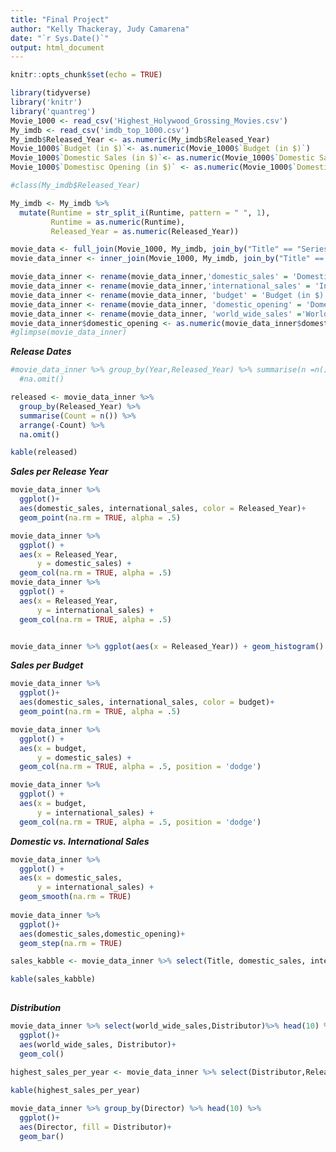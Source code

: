 ---
title: "Final Project"
author: "Kelly Thackeray, Judy Camarena"
date: "`r Sys.Date()`"
output: html_document
---

```{r setup, include=FALSE}
knitr::opts_chunk$set(echo = TRUE)
```



```{r echo = F, message=FALSE}
library(tidyverse)
library('knitr')
library('quantreg')
Movie_1000 <- read_csv('Highest_Holywood_Grossing_Movies.csv')
My_imdb <- read_csv('imdb_top_1000.csv')
My_imdb$Released_Year <- as.numeric(My_imdb$Released_Year)
Movie_1000$`Budget (in $)`<- as.numeric(Movie_1000$`Budget (in $)`)
Movie_1000$`Domestic Sales (in $)`<- as.numeric(Movie_1000$`Domestic Sales (in $)`)
Movie_1000$`Domestisc Opening (in $)` <- as.numeric(Movie_1000$`Domestic Opening (in $)`)

#class(My_imdb$Released_Year)

My_imdb <- My_imdb %>% 
  mutate(Runtime = str_split_i(Runtime, pattern = " ", 1),
         Runtime = as.numeric(Runtime), 
         Released_Year = as.numeric(Released_Year))

movie_data <- full_join(Movie_1000, My_imdb, join_by("Title" == "Series_Title")) %>% arrange(Title)
movie_data_inner <- inner_join(Movie_1000, My_imdb, join_by("Title" == "Series_Title")) %>% filter(Released_Year > 1986)

movie_data_inner <- rename(movie_data_inner,'domestic_sales' = 'Domestic Sales (in $)')
movie_data_inner <- rename(movie_data_inner,'international_sales' = 'International Sales (in $)')
movie_data_inner <- rename(movie_data_inner, 'budget' = 'Budget (in $)')
movie_data_inner <- rename(movie_data_inner, 'domestic_opening' = 'Domestic Opening (in $)')
movie_data_inner <- rename(movie_data_inner, 'world_wide_sales' ='World Wide Sales (in $)')
movie_data_inner$domestic_opening <- as.numeric(movie_data_inner$domestic_opening)
#glimpse(movie_data_inner)


```

***Release Dates***


```{r echo = F, message=FALSE, fig.width=10}
#movie_data_inner %>% group_by(Year,Released_Year) %>% summarise(n =n()) %>% arrange(-n) %>% 
  #na.omit()

released <- movie_data_inner %>% 
  group_by(Released_Year) %>%  
  summarise(Count = n()) %>% 
  arrange(-Count) %>% 
  na.omit()

kable(released)

```
***Sales per Release Year***


```{r echo = F, message=FALSE, fig.width=10}
movie_data_inner %>% 
  ggplot()+
  aes(domestic_sales, international_sales, color = Released_Year)+
  geom_point(na.rm = TRUE, alpha = .5)

movie_data_inner %>% 
  ggplot() +
  aes(x = Released_Year,
      y = domestic_sales) +
  geom_col(na.rm = TRUE, alpha = .5)
movie_data_inner %>% 
  ggplot() +
  aes(x = Released_Year,
      y = international_sales) +
  geom_col(na.rm = TRUE, alpha = .5)


movie_data_inner %>% ggplot(aes(x = Released_Year)) + geom_histogram()
```

***Sales per Budget***


```{r echo = F, message=FALSE}
movie_data_inner %>% 
  ggplot()+
  aes(domestic_sales, international_sales, color = budget)+
  geom_point(na.rm = TRUE, alpha = .5)

movie_data_inner %>% 
  ggplot() +
  aes(x = budget,
      y = domestic_sales) +
  geom_col(na.rm = TRUE, alpha = .5, position = 'dodge')

movie_data_inner %>% 
  ggplot() +
  aes(x = budget,
      y = international_sales) +
  geom_col(na.rm = TRUE, alpha = .5, position = 'dodge')
```
***Domestic vs. International Sales***


```{r echo = F, message=FALSE, fig.width=10}
movie_data_inner %>% 
  ggplot() +
  aes(x = domestic_sales,
      y = international_sales) +
  geom_smooth(na.rm = TRUE)
  
movie_data_inner %>% 
  ggplot()+
  aes(domestic_sales,domestic_opening)+
  geom_step(na.rm = TRUE)

sales_kabble <- movie_data_inner %>% select(Title, domestic_sales, international_sales) %>% head(5)

kable(sales_kabble)
  
```
***Distribution***


```{r echo = F, message=FALSE, fig.width=10}
movie_data_inner %>% select(world_wide_sales,Distributor)%>% head(10) %>% 
  ggplot()+
  aes(world_wide_sales, Distributor)+
  geom_col()

highest_sales_per_year <- movie_data_inner %>% select(Distributor,Released_Year, world_wide_sales) %>% group_by(Distributor) %>% arrange(-Released_Year, -world_wide_sales) %>% head(5)
  
kable(highest_sales_per_year)

movie_data_inner %>% group_by(Director) %>% head(10) %>% 
  ggplot()+
  aes(Director, fill = Distributor)+
  geom_bar()
```


